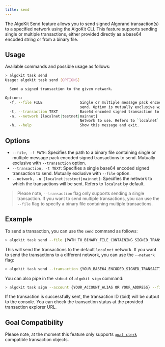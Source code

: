 ```yaml
---
title: send
---
```


The AlgoKit Send feature allows you to send signed Algorand transaction(s) to a specified network using the AlgoKit CLI. This feature supports sending single or multiple transactions, either provided directly as a base64 encoded string or from a binary file.

## Usage

Available commands and possible usage as follows:

```bash
> algokit task send
Usage: algokit task send [OPTIONS]

  Send a signed transaction to the given network.

Options:
  -f, --file FILE                 Single or multiple message pack encoded signed transactions from binary file to
                                  send. Option is mutually exclusive with transaction.
  -t, --transaction TEXT          Base64 encoded signed transaction to send. Option is mutually exclusive with file.
  -n, --network [localnet|testnet|mainnet]
                                  Network to use. Refers to `localnet` by default.
  -h, --help                      Show this message and exit.
```

## Options

- `--file, -f PATH`: Specifies the path to a binary file containing single or multiple message pack encoded signed transactions to send. Mutually exclusive with `--transaction` option.
- `--transaction, -t TEXT`: Specifies a single base64 encoded signed transaction to send. Mutually exclusive with `--file` option.
- `--network, -n [localnet|testnet|mainnet]`: Specifies the network to which the transactions will be sent. Refers to `localnet` by default.

> Please note, `--transaction` flag only supports sending a single transaction. If you want to send multiple transactions, you can use the `--file` flag to specify a binary file containing multiple transactions.

## Example

To send a transaction, you can use the `send` command as follows:

```bash
> algokit task send --file {PATH_TO_BINARY_FILE_CONTAINING_SIGNED_TRANSACTIONS}
```

This will send the transactions to the default `localnet` network. If you want to send the transactions to a different network, you can use the `--network` flag:

```bash
> algokit task send --transaction {YOUR_BASE64_ENCODED_SIGNED_TRANSACTION} --network testnet
```

You can also pipe in the `stdout` of `algokit sign` command:

```bash
> algokit task sign --account {YOUR_ACCOUNT_ALIAS OR YOUR_ADDRESS} --file {PATH_TO_BINARY_FILE_CONTAINING_TRANSACTIONS} --force | algokit task send --network {network_name}
```

If the transaction is successfully sent, the transaction ID (txid) will be output to the console. You can check the transaction status at the provided transaction explorer URL.

## Goal Compatibility

Please note, at the moment this feature only supports [`goal clerk`](https://developer.algorand.org/docs/clis/goal/clerk/clerk/) compatible transaction objects.
